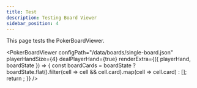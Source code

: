 ```yaml
---
title: Test
description: Testing Board Viewer
sidebar_position: 4
---
```



This page tests the PokerBoardViewer.

<PokerBoardViewer
  configPath="/data/boards/single-board.json"
  playerHandSize={4}
  dealPlayerHand={true}
  renderExtra={({ playerHand, boardState }) => {
    const boardCards = boardState
      ? boardState.flat().filter(cell => cell && cell.card).map(cell => cell.card)
      : [];
    return <PokerHandEvaluator playerHand={playerHand} boardCards={boardCards} mode="high" />;
  }}
/>
